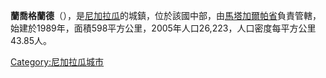 '''蘭喬格蘭德'''（{{lang-es|Rancho Grande}}），是[[尼加拉瓜|尼加拉瓜]]的城鎮，位於該國中部，由[[馬塔加爾帕省|馬塔加爾帕省]]負責管轄，始建於1989年，面積598平方公里，2005年人口26,223，人口密度每平方公里43.85人。

{{Coord|13|15|13|N|85|33|10|W|source:itwiki_region:NI|display=title}}

{{Nicaragua-geo-stub}}
[[Category:尼加拉瓜城市|Category:尼加拉瓜城市]]